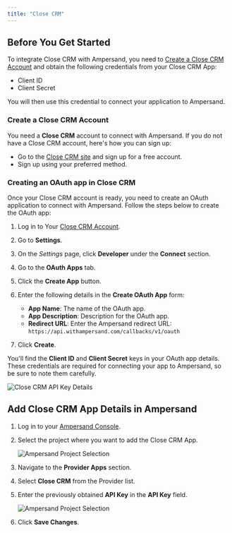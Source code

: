 ```yaml
---
title: "Close CRM"
---
```


## Before You Get Started

To integrate Close CRM with Ampersand, you need to [Create a Close CRM Account](https://close.com/) and obtain the following credentials from your Close CRM App:

- Client ID
- Client Secret

You will then use this credential to connect your application to Ampersand.

### Create a Close CRM Account

You need a **Close CRM** account to connect with Ampersand. If you do not have a Close CRM account, here's how you can sign up:

- Go to the [Close CRM site](https://close.com/) and sign up for a free account.
- Sign up using your preferred method.

### Creating an OAuth app in Close CRM

Once your Close CRM account is ready, you need to create an OAuth application to connect with Ampersand. Follow the steps below to create the OAuth app:

1. Log in to Your [Close CRM Account](https://app.close.com/login/).

2. Go to **Settings**.

3. On the _Settings_ page, click **Developer** under the **Connect** section.

4. Go to the **OAuth Apps** tab.

5. Click the **Create App** button.

6. Enter the following details in the **Create OAuth App** form:
   - **App Name**: The name of the OAuth app.
   - **App Description**: Description for the OAuth app.
   - **Redirect URL**: Enter the Ampersand redirect URL: `https://api.withampersand.com/callbacks/v1/oauth`

7. Click **Create**.

You'll find the **Client ID** and **Client Secret** keys in your OAuth app details. These credentials are required for connecting your app to Ampersand, so be sure to note them carefully.

   ![Close CRM API Key Details](/images/091927f-close1.gif)

## Add Close CRM App Details in Ampersand

1. Log in to your [Ampersand Console](https://console.withampersand.com).

2. Select the project where you want to add the Close CRM App.

   ![Ampersand Project Selection](/images/090c05f-Ampersand.png)

3. Navigate to the **Provider Apps** section.

4. Select **Close CRM** from the Provider list.

5. Enter the previously obtained **API Key** in the **API Key** field.

   ![Ampersand Project Selection](/images/5dcdb7e-close2.gif)

6. Click **Save Changes**.
